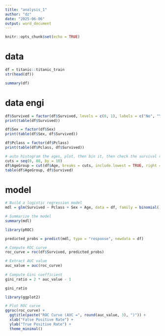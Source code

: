 ```yaml
---
title: "analysis_1"
author: "dz"
date: "2025-06-06"
output: word_document
---
```


```r
knitr::opts_chunk$set(echo = TRUE)
```

# data

```r
df = titanic::titanic_train
str(head(df))
```
```r
summary(df)
```

# data engi

```r
df$Survived = factor(df$Survived, levels = c(0, 1), labels = c("No", "Yes"))
print(table(df$Survived))

```

```r

df$Sex = factor(df$Sex)
print(table(df$Sex, df$Survived))

```

```r

df$Pclass = factor(df$Pclass)
print(table(df$Pclass, df$Survived))

```

```r
# auto histogram the ages, plot, then bin it, then check the survival ralation in a easy way
cuts = seq(0, 80, by = 10)
df$AgeGroup = cut(df$Age, breaks = cuts, include.lowest = TRUE, right = FALSE)
table(df$AgeGroup, df$Survived)

```

# model

```r
# Build a logistic regression model
mdl = glm(Survived ~ Pclass + Sex + Age, data = df, family = binomial())

# Summarize the model
summary(mdl)

```

```r
library(pROC)

predicted_probs = predict(mdl, type = "response", newdata = df)

# Compute ROC curve
roc_curve = roc(df$Survived, predicted_probs)

# Extract AUC value
auc_value = auc(roc_curve)
 
# Compute Gini coefficient
gini_ratio = 2 * auc_value - 1

gini_ratio
```


```r
library(ggplot2)

# Plot ROC curve
ggroc(roc_curve) +
  ggtitle(paste("ROC Curve (AUC =", round(auc_value, 3), ")")) +
  xlab("False Positive Rate") +
  ylab("True Positive Rate") +
  theme_minimal()
```

